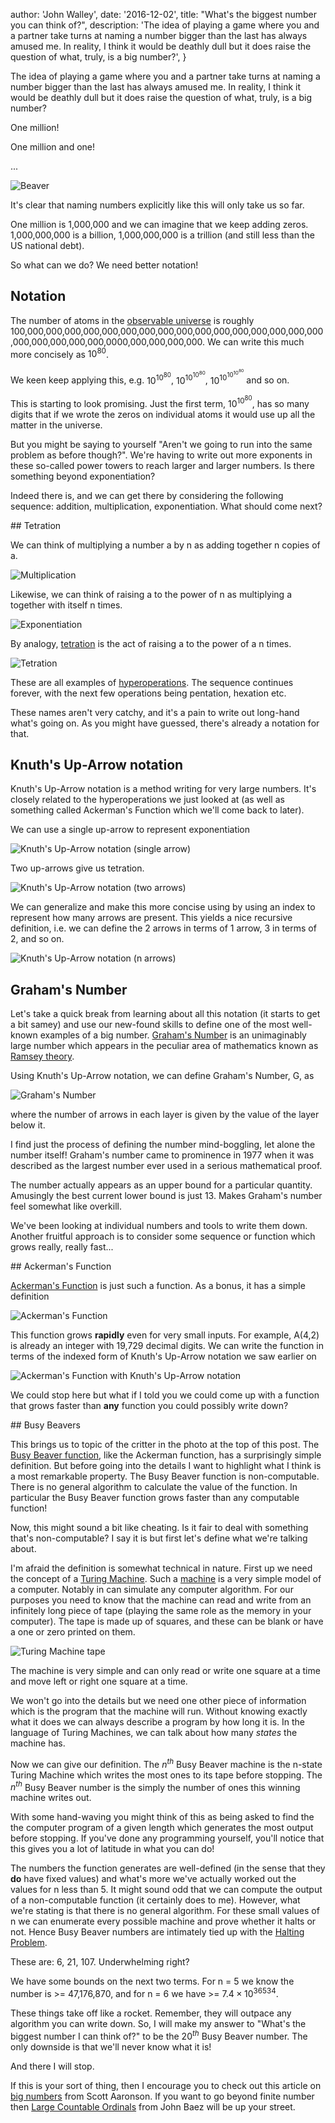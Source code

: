 
  author: 'John Walley',
  date: '2016-12-02',
  title: "What's the biggest number you can think of?",
  description:
    'The idea of playing a game where you and a partner take turns at naming a number bigger than the last has always amused me. In reality, I think it would be deathly dull but it does raise the question of what, truly, is a big number?',
}


The idea of playing a game where you and a partner take turns at naming a number bigger than the last has always amused me. In reality, I think it would be deathly dull but it does raise the question of what, truly, is a big number?

One million!

One million and one!

...

<Image src={beaver} alt="Beaver" />

It's clear that naming numbers explicitly like this will only take us so far.

One million is 1,000,000 and we can imagine that we keep adding zeros. 1,000,000,000 is a billion, 1,000,000,000 is a trillion (and still less than the US national debt).

So what can we do? We need better notation!

## Notation

The number of atoms in the [observable universe](https://en.wikipedia.org/wiki/Observable_universe) is roughly 100,000,000,000,000,000,000,000,000,000,000,000,000,000,000,000,000,000,000,000,000,000,0000,000,000,000,000. We can write this much more concisely as ${10}^{80}$.

We keen keep applying this, e.g. ${10}^{{10}^{80}}$, ${10}^{{10}^{{10}^{80}}}$, ${10}^{{10}^{{10}^{{10}^{80}}}}$ and so on.

This is starting to look promising. Just the first term, ${10}^{{10}^{80}}$, has so many digits that if we wrote the zeros on individual atoms it would use up all the matter in the universe.

But you might be saying to yourself "Aren't we going to run into the same problem as before though?". We're having to write out more exponents in these so-called power towers to reach larger and larger numbers. Is there something beyond exponentiation?

Indeed there is, and we can get there by considering the following sequence: addition, multiplication, exponentiation. What should come next?

## Tetration

We can think of multiplying a number a by n as adding together n copies of a.

<Image src={equation1} alt="Multiplication" />

Likewise, we can think of raising a to the power of n as multiplying a together with itself n times.

<Image src={equation2} alt="Exponentiation" />

By analogy, [tetration](https://en.wikipedia.org/wiki/Tetration) is the act of raising a to the power of a n times.

<Image src={equation3} alt="Tetration" />

These are all examples of [hyperoperations](https://en.wikipedia.org/wiki/Hyperoperation). The sequence continues forever, with the next few operations being pentation, hexation etc.

These names aren't very catchy, and it's a pain to write out long-hand what's going on. As you might have guessed, there's already a notation for that.

## Knuth's Up-Arrow notation

Knuth's Up-Arrow notation is a method writing for very large numbers. It's closely related to the hyperoperations we just looked at (as well as something called Ackerman's Function which we'll come back to later).

We can use a single up-arrow to represent exponentiation

<Image src={equation4} alt="Knuth's Up-Arrow notation (single arrow)" />

Two up-arrows give us tetration.

<Image src={equation5} alt="Knuth's Up-Arrow notation (two arrows)" />

We can generalize and make this more concise using by using an index to represent how many arrows are present. This yields a nice recursive definition, i.e. we can define the 2 arrows in terms of 1 arrow, 3 in terms of 2, and so on.

<Image src={equation6} alt="Knuth's Up-Arrow notation (n arrows)" />

## Graham's Number

Let's take a quick break from learning about all this notation (it starts to get a bit samey) and use our new-found skills to define one of the most well-known examples of a big number. [Graham's Number](https://en.wikipedia.org/wiki/Graham's_number) is an unimaginably large number which appears in the peculiar area of mathematics known as [Ramsey theory](https://en.wikipedia.org/wiki/Ramsey_theory).

Using Knuth's Up-Arrow notation, we can define Graham's Number, G, as

<Image src={equation7} alt="Graham's Number" />

where the number of arrows in each layer is given by the value of the layer below it.

I find just the process of defining the number mind-boggling, let alone the number itself! Graham's number came to prominence in 1977 when it was described as the largest number ever used in a serious mathematical proof.

The number actually appears as an upper bound for a particular quantity. Amusingly the best current lower bound is just 13. Makes Graham's number feel somewhat like overkill.

We've been looking at individual numbers and tools to write them down. Another fruitful approach is to consider some sequence or function which grows really, really fast...

## Ackerman's Function

[Ackerman's Function](https://en.wikipedia.org/wiki/Ackermann_function) is just such a function. As a bonus, it has a simple definition

<Image src={equation8} alt="Ackerman's Function" />

This function grows **rapidly** even for very small inputs. For example, A(4,2) is already an integer with 19,729 decimal digits. We can write the function in terms of the indexed form of Knuth's Up-Arrow notation we saw earlier on

<Image
  src={equation9}
  alt="Ackerman's Function with Knuth's Up-Arrow notation"
/>

We could stop here but what if I told you we could come up with a function that grows faster than **any** function you could possibly write down?

## Busy Beavers

This brings us to topic of the critter in the photo at the top of this post. The [Busy Beaver function](https://en.wikipedia.org/wiki/Busy_beaver), like the Ackerman function, has a surprisingly simple definition. But before going into the details I want to highlight what I think is a most remarkable property. The Busy Beaver function is non-computable. There is no general algorithm to calculate the value of the function. In particular the Busy Beaver function grows faster than any computable function!

Now, this might sound a bit like cheating. Is it fair to deal with something that's non-computable? I say it is but first let's define what we're talking about.

I'm afraid the definition is somewhat technical in nature. First up we need the concept of a [Turing Machine](https://en.wikipedia.org/wiki/Turing_machine). Such a [machine](https://www.cl.cam.ac.uk/projects/raspberrypi/tutorials/turing-machine/one.html) is a very simple model of a computer. Notably in can simulate any computer algorithm. For our purposes you need to know that the machine can read and write from an infinitely long piece of tape (playing the same role as the memory in your computer). The tape is made up of squares, and these can be blank or have a one or zero printed on them.

<Image src={equation10} alt="Turing Machine tape" />

The machine is very simple and can only read or write one square at a time and move left or right one square at a time.

We won't go into the details but we need one other piece of information which is the program that the machine will run. Without knowing exactly what it does we can always describe a program by how long it is. In the language of Turing Machines, we can talk about how many _states_ the machine has.

Now we can give our definition. The $n^{th}$ Busy Beaver machine is the n-state Turing Machine which writes the most ones to its tape before stopping. The $n^{th}$ Busy Beaver number is the simply the number of ones this winning machine writes out.

With some hand-waving you might think of this as being asked to find the the computer program of a given length which generates the most output before stopping. If you've done any programming yourself, you'll notice that this gives you a lot of latitude in what you can do!

The numbers the function generates are well-defined (in the sense that they **do** have fixed values) and what's more we've actually worked out the values for n less than 5. It might sound odd that we can compute the output of a non-computable function (it certainly does to me). However, what we're stating is that there is no general algorithm. For these small values of n we can enumerate every possible machine and prove whether it halts or not. Hence Busy Beaver numbers are intimately tied up with the [Halting Problem](https://en.wikipedia.org/wiki/Halting_problem).

These are: 6, 21, 107. Underwhelming right?

We have some bounds on the next two terms. For n = 5 we know the number is >= 47,176,870, and for n = 6 we have >= $7.4 × {10}^{36534}$.

These things take off like a rocket. Remember, they will outpace any algorithm you can write down. So, I will make my answer to "What's the biggest number I can think of?" to be the ${20}^{th}$ Busy Beaver number. The only downside is that we'll never know what it is!

And there I will stop.

If this is your sort of thing, then I encourage you to check out this article on [big numbers](http://www.scottaaronson.com/writings/bignumbers.html) from Scott Aaronson. If you want to go beyond finite number then [Large Countable Ordinals](https://johncarlosbaez.wordpress.com/2016/06/29/large-countable-ordinals-part-1/) from John Baez will be up your street.
